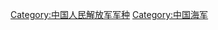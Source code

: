 {{Commonscat|People's Liberation Army Navy}}
{{Catmore}}

[[Category:中国人民解放军军种|Category:中国人民解放军军种]]
[[Category:中国海军|Category:中国海军]]